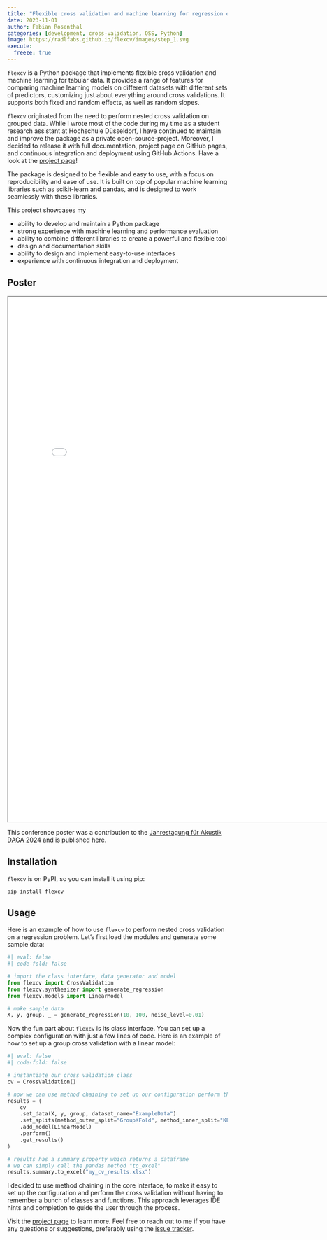 ```yaml
---
title: "Flexible cross validation and machine learning for regression on tabular data"
date: 2023-11-01
author: Fabian Rosenthal
categories: [development, cross-validation, OSS, Python]
image: https://radlfabs.github.io/flexcv/images/step_1.svg
execute: 
  freeze: true
---
```


`flexcv` is a Python package that implements flexible cross validation and machine learning for tabular data. It provides a range of features for comparing machine learning models on different datasets with different sets of predictors, customizing just about everything around cross validations. It supports both fixed and random effects, as well as random slopes.

`flexcv` originated from the need to perform nested cross validation on grouped data. While I wrote most of the code during my time as a student research assistant at Hochschule Düsseldorf, I have continued to maintain and improve the package as a private open-source-project. Moreover, I decided to release it with full documentation, project page on GitHub pages, and continuous integration and deployment using GitHub Actions. Have a look at the [project page](https://radlfabs.github.io/flexcv/)!

The package is designed to be flexible and easy to use, with a focus on reproducibility and ease of use. It is built on top of popular machine learning libraries such as scikit-learn and pandas, and is designed to work seamlessly with these libraries.

This project showcases my

- ability to develop and maintain a Python package
- strong experience with machine learning and performance evaluation
- ability to combine different libraries to create a powerful and flexible tool
- design and documentation skills
- ability to design and implement easy-to-use interfaces
- experience with continuous integration and deployment

## Poster

<iframe 
  width="800" 
  height="1200" 
  src="images/flexcv_poster.pdf">
</iframe>

This conference poster was a contribution to the [Jahrestagung für Akustik DAGA 2024](https://app2024.daga-tagung.de/konferenz?article=79) and is published [here](https://zenodo.org/records/14260131).

## Installation
`flexcv` is on PyPI, so you can install it using pip:

```
pip install flexcv
```

## Usage
Here is an example of how to use `flexcv` to perform nested cross validation on a regression problem. Let's first load the modules and generate some sample data:

```python
#| eval: false
#| code-fold: false

# import the class interface, data generator and model
from flexcv import CrossValidation
from flexcv.synthesizer import generate_regression
from flexcv.models import LinearModel

# make sample data
X, y, group, _ = generate_regression(10, 100, noise_level=0.01)
```

Now the fun part about `flexcv` is its class interface. You can set up a complex configuration with just a few lines of code. Here is an example of how to set up a group cross validation with a linear model:
```python
#| eval: false
#| code-fold: false

# instantiate our cross validation class
cv = CrossValidation()

# now we can use method chaining to set up our configuration perform the cross validation
results = (
    cv
    .set_data(X, y, group, dataset_name="ExampleData")
    .set_splits(method_outer_split="GroupKFold", method_inner_split="KFold")
    .add_model(LinearModel)
    .perform()
    .get_results()
)

# results has a summary property which returns a dataframe
# we can simply call the pandas method "to_excel"
results.summary.to_excel("my_cv_results.xlsx")

```

I decided to use method chaining in the core interface, to make it easy to set up the configuration and perform the cross validation without having to remember a bunch of classes and functions. This approach leverages IDE hints and completion to guide the user through the process.

Visit the [project page](https://radlfabs.github.io/flexcv/) to learn more. Feel free to reach out to me if you have any questions or suggestions, preferably using the [issue tracker](https://github.com/radlfabs/flexcv/issues).

